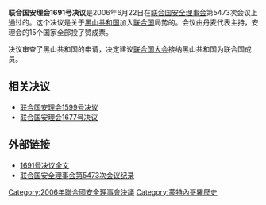 {{Infobox UN resolution
|number = 1691
|organ = SC
|date = 6月22日
|year = 2006年
|meeting = 5473
|for = 15
|abstention = 0
|against = 0
|code = S/RES/1691
|document = http://daccess-dds-ny.un.org/doc/UNDOC/GEN/N06/400/89/PDF/N0640089.pdf?OpenElement
|subject = 接纳黑山共和国为联合国会员国
|result = 通过
|image = Montenegro (orthographic projection).svg
|caption = {{Flag|Montenegro}}
}}
'''联合国安理会1691号决议'''是2006年6月22日在[[联合国安全理事会|联合国安全理事会]]第5473次会议上通过的。这个决议是关于[[黑山共和国|黑山共和国]]加入[[联合国|联合国]]局势的。会议由丹麦代表主持，安理会的15个国家全部投了赞成票。

决议审查了黑山共和国的申请，决定建议[[联合国大会|联合国大会]]接纳黑山共和国为联合国成员。

== 相关决议 ==
*[[联合国安理会1599号决议|联合国安理会1599号决议]]
*[[联合国安理会1677号决议|联合国安理会1677号决议]]

== 外部链接 ==
*[http://www.un.org/chinese/aboutun/prinorgs/sc/sres/06/s1691.htm 1691号决议全文] {{Wayback|url=http://www.un.org/chinese/aboutun/prinorgs/sc/sres/06/s1691.htm |date=20190916143911 }}
*[http://www.un.org/zh/documents/view_doc.asp?symbol=S/PV.5473&Lang=C 联合国安全理事会第5473次会议纪录] {{Wayback|url=http://www.un.org/zh/documents/view_doc.asp?symbol=S%2FPV.5473&Lang=C |date=20191115183120 }}

{{UNSCR 2006}}
[[Category:2006年聯合國安全理事會決議|Category:2006年聯合國安全理事會決議]]
[[Category:蒙特內哥羅歷史|Category:蒙特內哥羅歷史]]